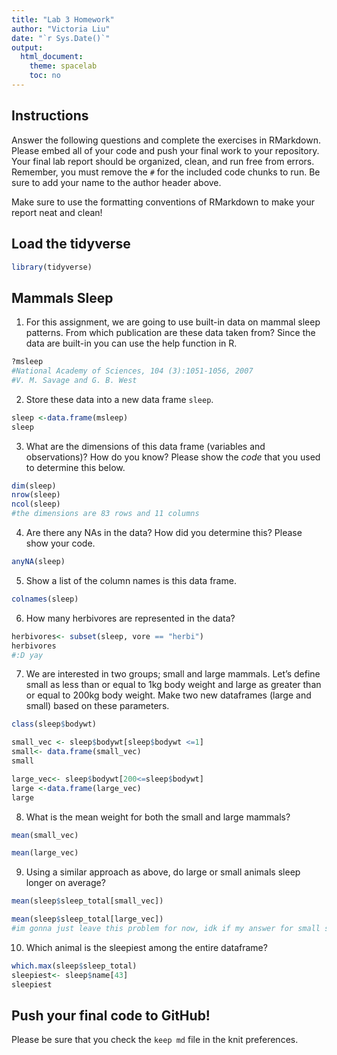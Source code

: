 ```yaml
---
title: "Lab 3 Homework"
author: "Victoria Liu"
date: "`r Sys.Date()`"
output:
  html_document:
    theme: spacelab
    toc: no
---
```


## Instructions
Answer the following questions and complete the exercises in RMarkdown. Please embed all of your code and push your final work to your repository. Your final lab report should be organized, clean, and run free from errors. Remember, you must remove the `#` for the included code chunks to run. Be sure to add your name to the author header above.  

Make sure to use the formatting conventions of RMarkdown to make your report neat and clean!  

## Load the tidyverse
```r
library(tidyverse)
```

## Mammals Sleep
1. For this assignment, we are going to use built-in data on mammal sleep patterns. From which publication are these data taken from? Since the data are built-in you can use the help function in R.
```r
?msleep
#National Academy of Sciences, 104 (3):1051-1056, 2007 
#V. M. Savage and G. B. West
```


2. Store these data into a new data frame `sleep`.
```r
sleep <-data.frame(msleep)
sleep
```

3. What are the dimensions of this data frame (variables and observations)? How do you know? Please show the *code* that you used to determine this below.  
```r
dim(sleep)
nrow(sleep)
ncol(sleep)
#the dimensions are 83 rows and 11 columns
```

4. Are there any NAs in the data? How did you determine this? Please show your code.  
```r
anyNA(sleep)
```

5. Show a list of the column names is this data frame.
```r
colnames(sleep)
```

6. How many herbivores are represented in the data?  
```r
herbivores<- subset(sleep, vore == "herbi")
herbivores
#:D yay
```




7. We are interested in two groups; small and large mammals. Let's define small as less than or equal to 1kg body weight and large as greater than or equal to 200kg body weight. Make two new dataframes (large and small) based on these parameters.

```r
class(sleep$bodywt)
```

```r
small_vec <- sleep$bodywt[sleep$bodywt <=1]
small<- data.frame(small_vec)
small
```
```r
large_vec<- sleep$bodywt[200<=sleep$bodywt]
large <-data.frame(large_vec)
large
```


8. What is the mean weight for both the small and large mammals?
```r
mean(small_vec)
```


```r
mean(large_vec)
```

9. Using a similar approach as above, do large or small animals sleep longer on average?  
```r
mean(sleep$sleep_total[small_vec])
```

```r
mean(sleep$sleep_total[large_vec])
#im gonna just leave this problem for now, idk if my answer for small sleep average is right at all either
```

10. Which animal is the sleepiest among the entire dataframe?
```r
which.max(sleep$sleep_total)
sleepiest<- sleep$name[43]
sleepiest
```

## Push your final code to GitHub!
Please be sure that you check the `keep md` file in the knit preferences.   